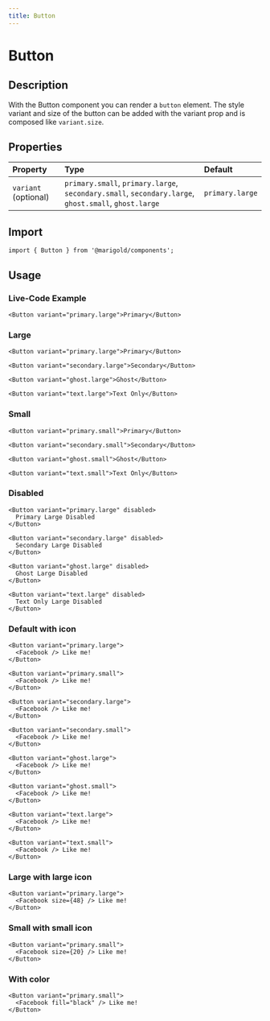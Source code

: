 ```yaml
---
title: Button
---
```



# Button

## Description

With the Button component you can render a `button` element.
The style variant and size of the button can be added with the variant prop and is composed like `variant.size`.

## Properties

| Property             | Type                                                                                                 | Default         |
| :------------------- | :--------------------------------------------------------------------------------------------------- | :-------------- |
| `variant` (optional) | `primary.small`, `primary.large`, `secondary.small`, `secondary.large`, `ghost.small`, `ghost.large` | `primary.large` |

## Import

```tsx code
import { Button } from '@marigold/components';
```

## Usage

### Live-Code Example

```tsx live
<Button variant="primary.large">Primary</Button>
```

### Large

```tsx
<Button variant="primary.large">Primary</Button>
```

```tsx
<Button variant="secondary.large">Secondary</Button>
```

```tsx
<Button variant="ghost.large">Ghost</Button>
```

```tsx
<Button variant="text.large">Text Only</Button>
```

### Small

```tsx
<Button variant="primary.small">Primary</Button>
```

```tsx
<Button variant="secondary.small">Secondary</Button>
```

```tsx
<Button variant="ghost.small">Ghost</Button>
```

```tsx
<Button variant="text.small">Text Only</Button>
```

### Disabled

```tsx
<Button variant="primary.large" disabled>
  Primary Large Disabled
</Button>
```

```tsx
<Button variant="secondary.large" disabled>
  Secondary Large Disabled
</Button>
```

```tsx
<Button variant="ghost.large" disabled>
  Ghost Large Disabled
</Button>
```

```tsx
<Button variant="text.large" disabled>
  Text Only Large Disabled
</Button>
```

### Default with icon

```tsx
<Button variant="primary.large">
  <Facebook /> Like me!
</Button>
```

```tsx
<Button variant="primary.small">
  <Facebook /> Like me!
</Button>
```

```tsx
<Button variant="secondary.large">
  <Facebook /> Like me!
</Button>
```

```tsx
<Button variant="secondary.small">
  <Facebook /> Like me!
</Button>
```

```tsx
<Button variant="ghost.large">
  <Facebook /> Like me!
</Button>
```

```tsx
<Button variant="ghost.small">
  <Facebook /> Like me!
</Button>
```

```tsx
<Button variant="text.large">
  <Facebook /> Like me!
</Button>
```

```tsx
<Button variant="text.small">
  <Facebook /> Like me!
</Button>
```

### Large with large icon

```tsx
<Button variant="primary.large">
  <Facebook size={48} /> Like me!
</Button>
```

### Small with small icon

```tsx
<Button variant="primary.small">
  <Facebook size={20} /> Like me!
</Button>
```

### With color

```tsx
<Button variant="primary.small">
  <Facebook fill="black" /> Like me!
</Button>
```
